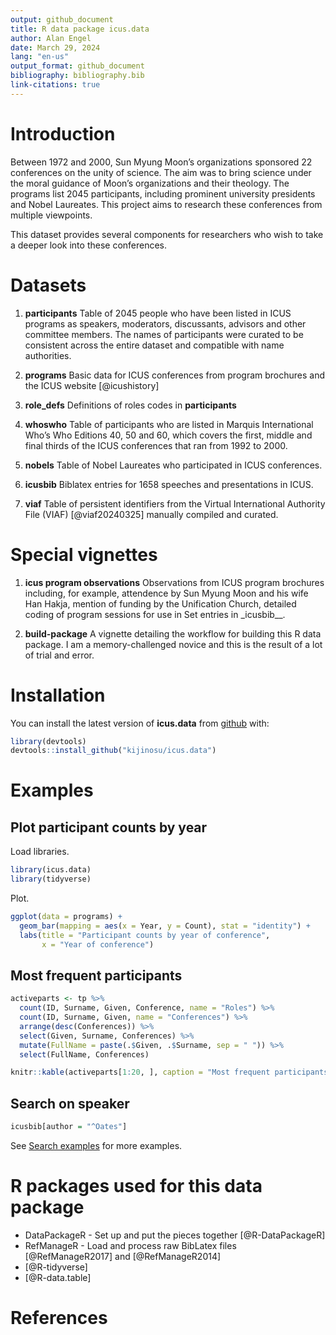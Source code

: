 ```yaml
---
output: github_document
title: R data package icus.data
author: Alan Engel
date: March 29, 2024
lang: "en-us"
output_format: github_document
bibliography: bibliography.bib
link-citations: true
---
```

# Introduction
Between 1972 and 2000, Sun Myung Moon's organizations sponsored 22 conferences 
on the unity of science. The aim was to bring science under the moral guidance 
of Moon's organizations and their theology. The programs list 2045 participants, 
including prominent university presidents and Nobel Laureates. This project 
aims to research these conferences from multiple viewpoints.

This dataset provides several components for researchers who wish to take a deeper
look into these conferences.

# Datasets

1. __participants__ Table of 2045 people who have been
listed in ICUS programs as speakers, moderators, discussants,
advisors and other committee members. The names of participants were
curated to be consistent across the entire dataset and compatible
with name authorities.

2. __programs__ Basic data for ICUS conferences from program brochures and
the ICUS website [@icushistory]

3. __role_defs__ Definitions of roles codes in __participants__

4. __whoswho__ Table of participants who are listed in Marquis
International Who's Who Editions 40, 50 and 60, which covers the first, middle
and final thirds of the ICUS conferences that ran from 1992 to 2000.

5. __nobels__ Table of Nobel Laureates who participated in ICUS conferences.

6. __icusbib__ Biblatex entries for 1658 speeches and presentations in ICUS.

7. __viaf__ Table of persistent identifiers from the Virtual International
Authority File (VIAF) [@viaf20240325] manually compiled and curated.

# Special vignettes

1. __icus program observations__ Observations from ICUS program brochures
including, for example, attendence by Sun Myung Moon and his wife Han Hakja,
mention of funding by the Unification Church, detailed coding of program sessions
for use in Set entries in _icusbib__.

2. __build-package__ A vignette detailing the workflow for building this R data
package. I am a memory-challenged novice and this is the result of a lot of trial and error.

# Installation

You can install the latest version of __icus.data__ from [github](https://github.com/kijinosu/icus.data) with:

```r
library(devtools)
devtools::install_github("kijinosu/icus.data")
```

# Examples

## Plot participant counts by year

Load libraries.

```r
library(icus.data)
library(tidyverse)
```

Plot.

```r
ggplot(data = programs) +
  geom_bar(mapping = aes(x = Year, y = Count), stat = "identity") +
  labs(title = "Participant counts by year of conference",
       x = "Year of conference")
```



## Most frequent participants

```r
activeparts <- tp %>%
  count(ID, Surname, Given, Conference, name = "Roles") %>%
  count(ID, Surname, Given, name = "Conferences") %>%
  arrange(desc(Conferences)) %>%
  select(Given, Surname, Conferences) %>%
  mutate(FullName = paste(.$Given, .$Surname, sep = " ")) %>%
  select(FullName, Conferences)

knitr::kable(activeparts[1:20, ], caption = "Most frequent participants")
```

## Search on speaker

```r
icusbib[author = "^Oates"]
```

See [Search examples](https://kijinosu.github.io/icus.data/search-examples.html) for more examples.

# R packages used for this data package

* DataPackageR - Set up and put the pieces together [@R-DataPackageR]
* RefManageR - Load and process raw BibLatex files [@RefManageR2017]
and [@RefManageR2014]
* [@R-tidyverse]
* [@R-data.table]

# References
